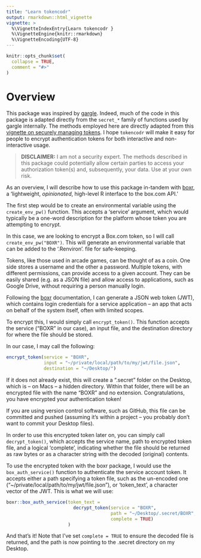 ```yaml
---
title: "Learn tokencodr"
output: rmarkdown::html_vignette
vignette: >
  %\VignetteIndexEntry{Learn tokencodr }
  %\VignetteEngine{knitr::rmarkdown}
  %\VignetteEncoding{UTF-8}
---
```


```r
knitr::opts_chunk$set(
  collapse = TRUE,
  comment = "#>"
)
```

# Overview

This package was inspired by [gargle](https://gargle.r-lib.org). Indeed, much of the code in this package is adapted directly from the `secret_*` family of functions used by gargle internally. The methods employed here are directly adapted from this [vignette on securely managing tokens](https://gargle.r-lib.org/articles/articles/managing-tokens-securely.html). I hope `tokencodr` will make it easy for people to encrypt authentication tokens for both interactive and non-interactive usage. 

> **DISCLAIMER:** I am not a security expert. The methods described in this package could potentially allow certain parties to access your authorization token(s) and, subsequently, your data. Use at your own risk.

As an overview, I will describe how to use this package in-tandem with [boxr](https://r-box.github.io/boxr/index.html), a 'lightweight, *opinionated*, high-level R interface to the box.com API.'

The first step would be to create an environmental variable using the `create_env_pw()` function. This accepts a 'service' argument, which would typically be a one-word description for the platform whose token you are attempting to encrypt. 

In this case, we are looking to encrypt a Box.com token, so I will call `create_env_pw("BOXR")`. This will generate an environmental variable that can be added to the '.Renviron'. file for safe-keeping.

Tokens, like those used in arcade games, can be thought of as a coin. One side stores a username and the other a password. Multiple tokens, with different permissions, can provide access to a given account. They can be easily shared (e.g. as a JSON file) and allow access to applications, such as Google Drive, without requiring a person manually login.

Following the [boxr](https://r-box.github.io/boxr/articles/boxr-app-service.html) documentation, I can generate a JSON web token (JWT), which contains login credentials for a service application -- an app that acts on behalf of the system itself, often with limited scopes. 

To encrypt this, I would simply call `encrypt_token()`. This function accepts the service ("BOXR" in our case), an input file, and the destination directory for where the file should be stored. 

In our case, I may call the following:

```r
encrypt_token(service = "BOXR", 
              input = "~/private/local/path/to/my/jwt/file.json", 
              destination = "~/Desktop/")
```

If it does not already exist, this will create a ".secret" folder on the Desktop, which is -- on Macs -- a hidden directory. Within that folder, there will be an encrypted file with the name "BOXR" and no extension. Congratulations, you have encrypted your authentication token!

If you are using version control software, such as GitHub, this file can be committed and pushed (assuming it's within a project -- you probably don't want to commit your Desktop files).

In order to use this encrypted token later on, you can simply call `decrypt_token()`, which accepts the service name, path to encrypted token file, and a logical 'complete', indicating whether the file should be returned as raw bytes or as a character string with the decoded (original) contents. 

To use the encrypted token with the boxr package, I would use the `box_auth_service()` function to authenticate the service account token. It accepts either a path specifying a token file, such as the un-encoded one ("~/private/local/path/to/my/jwt/file.json"), or 'token_text', a character vector of the JWT. This is what we will use:

```r

boxr::box_auth_service(token_text = 
                         decrypt_token(service = "BOXR",
                                       path = "~/Desktop/.secret/BOXR", 
                                       complete = TRUE)
                       )
```

And that's it! Note that I've set `complete = TRUE` to ensure the decoded file is returned, and the path is now pointing to the .secret directory on my Desktop.
